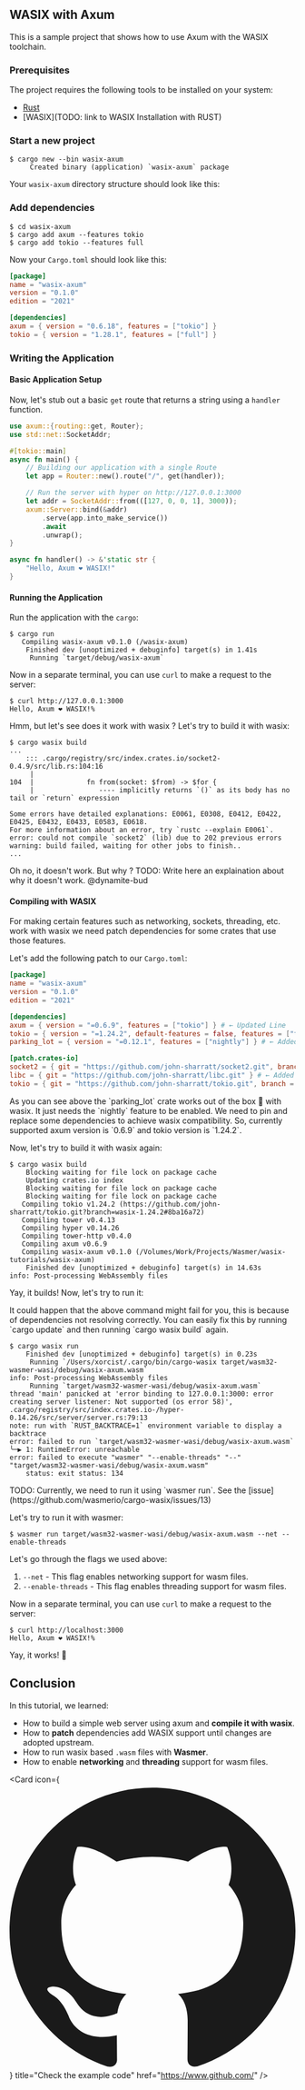 ## WASIX with Axum

This is a sample project that shows how to use Axum with the WASIX toolchain.

### Prerequisites

The project requires the following tools to be installed on your system:

- [Rust](https://www.rust-lang.org/tools/install)
- [WASIX](TODO: link to WASIX Installation with RUST)


<Steps>

### Start a new project

```shell
$ cargo new --bin wasix-axum
     Created binary (application) `wasix-axum` package
```

Your `wasix-axum` directory structure should look like this:

<FileTree>
  <FileTree.Folder name="wasix-axum" defaultOpen>
    <FileTree.Folder name="src" defaultOpen>
      <FileTree.File name="main.rs" />
    </FileTree.Folder>
    <FileTree.File name=".gitignore" />
    <FileTree.File name="Cargo.toml" />
  </FileTree.Folder>
</FileTree>

### Add dependencies

```shell
$ cd wasix-axum
$ cargo add axum --features tokio
$ cargo add tokio --features full
```

Now your `Cargo.toml` should look like this:

```toml filename="Cargo.toml"
[package]
name = "wasix-axum"
version = "0.1.0"
edition = "2021"

[dependencies]
axum = { version = "0.6.18", features = ["tokio"] }
tokio = { version = "1.28.1", features = ["full"] }
```

### Writing the Application

#### Basic Application Setup

Now, let's stub out a basic `get` route that returns a string using a `handler` function.

```rust copy filename="src/main.rs"
use axum::{routing::get, Router};
use std::net::SocketAddr;

#[tokio::main]
async fn main() {
    // Building our application with a single Route
    let app = Router::new().route("/", get(handler));

    // Run the server with hyper on http://127.0.0.1:3000
    let addr = SocketAddr::from(([127, 0, 0, 1], 3000));
    axum::Server::bind(&addr)
        .serve(app.into_make_service())
        .await
        .unwrap();
}

async fn handler() -> &'static str {
    "Hello, Axum ❤️ WASIX!"
}

```

#### Running the Application

Run the application with the `cargo`:

```shell
$ cargo run
   Compiling wasix-axum v0.1.0 (/wasix-axum)
    Finished dev [unoptimized + debuginfo] target(s) in 1.41s
     Running `target/debug/wasix-axum`
```

Now in a separate terminal, you can use `curl` to make a request to the server:

```shell
$ curl http://127.0.0.1:3000
Hello, Axum ❤️ WASIX!%
```

Hmm, but let's see does it work with wasix ? Let's try to build it with wasix:

```shell
$ cargo wasix build
...
    ::: .cargo/registry/src/index.crates.io/socket2-0.4.9/src/lib.rs:104:16
     |
104  |             fn from(socket: $from) -> $for {
     |                ---- implicitly returns `()` as its body has no tail or `return` expression

Some errors have detailed explanations: E0061, E0308, E0412, E0422, E0425, E0432, E0433, E0583, E0618.
For more information about an error, try `rustc --explain E0061`.
error: could not compile `socket2` (lib) due to 202 previous errors
warning: build failed, waiting for other jobs to finish..
...
```

Oh no, it doesn't work. But why ?
TODO: Write here an explaination about why it doesn't work. @dynamite-bud

#### Compiling with WASIX

<Callout type="info" emoji="ℹ️">
  For making certain features such as networking, sockets, threading, etc. work
  with wasix we need patch dependencies for some crates that use those features.
</Callout>

Let's add the following patch to our `Cargo.toml`:

```toml filename="Cargo.toml"
[package]
name = "wasix-axum"
version = "0.1.0"
edition = "2021"

[dependencies]
axum = { version = "=0.6.9", features = ["tokio"] } # ← Updated Line
tokio = { version = "=1.24.2", default-features = false, features = ["full"] } # ← Updated Line
parking_lot = { version = "=0.12.1", features = ["nightly"] } # ← Added Line

[patch.crates-io]
socket2 = { git = "https://github.com/john-sharratt/socket2.git", branch = "v0.4.7" } # ← Added Line
libc = { git = "https://github.com/john-sharratt/libc.git" } # ← Added Line
tokio = { git = "https://github.com/john-sharratt/tokio.git", branch = "wasix-1.24.2" } # ← Added Line
```

<Callout type="info" emoji="ℹ️">
  As you can see above the `parking_lot` crate works out of the box 🚀 with
  wasix. It just needs the `nightly` feature to be enabled.
</Callout>

<Callout type="warning" emoji="🚧">
  We need to pin and replace some dependencies to achieve wasix compatibility.
  So, currently supported axum version is `0.6.9` and tokio version is `1.24.2`.
</Callout>

Now, let's try to build it with wasix again:

```shell
$ cargo wasix build
    Blocking waiting for file lock on package cache
    Updating crates.io index
    Blocking waiting for file lock on package cache
    Blocking waiting for file lock on package cache
   Compiling tokio v1.24.2 (https://github.com/john-sharratt/tokio.git?branch=wasix-1.24.2#8ba16a72)
   Compiling tower v0.4.13
   Compiling hyper v0.14.26
   Compiling tower-http v0.4.0
   Compiling axum v0.6.9
   Compiling wasix-axum v0.1.0 (/Volumes/Work/Projects/Wasmer/wasix-tutorials/wasix-axum)
    Finished dev [unoptimized + debuginfo] target(s) in 14.63s
info: Post-processing WebAssembly files
```

Yay, it builds! Now, let's try to run it:

<Callout type="error" emoji="🚨">
  It could happen that the above command might fail for you, this is because of
  dependencies not resolving correctly. You can easily fix this by running
  `cargo update` and then running `cargo wasix build` again.
</Callout>

```shell
$ cargo wasix run
    Finished dev [unoptimized + debuginfo] target(s) in 0.23s
     Running `/Users/xorcist/.cargo/bin/cargo-wasix target/wasm32-wasmer-wasi/debug/wasix-axum.wasm`
info: Post-processing WebAssembly files
     Running `target/wasm32-wasmer-wasi/debug/wasix-axum.wasm`
thread 'main' panicked at 'error binding to 127.0.0.1:3000: error creating server listener: Not supported (os error 58)', .cargo/registry/src/index.crates.io-/hyper-0.14.26/src/server/server.rs:79:13
note: run with `RUST_BACKTRACE=1` environment variable to display a backtrace
error: failed to run `target/wasm32-wasmer-wasi/debug/wasix-axum.wasm`
╰─▶ 1: RuntimeError: unreachable
error: failed to execute "wasmer" "--enable-threads" "--" "target/wasm32-wasmer-wasi/debug/wasix-axum.wasm"
    status: exit status: 134
```

<Callout type="warning" emoji="🚧">
  TODO: Currently, we need to run it using `wasmer run`. See the
  [issue](https://github.com/wasmerio/cargo-wasix/issues/13)
</Callout>

Let's try to run it with wasmer:

```shell copy
$ wasmer run target/wasm32-wasmer-wasi/debug/wasix-axum.wasm --net --enable-threads
```

Let's go through the flags we used above:

1. `--net` - This flag enables networking support for wasm files.
2. `--enable-threads` - This flag enables threading support for wasm files.

Now in a separate terminal, you can use `curl` to make a request to the server:

```shell
$ curl http://localhost:3000
Hello, Axum ❤️ WASIX!%
```

Yay, it works! 🎉

</Steps>

## Conclusion

In this tutorial, we learned:

- How to build a simple web server using axum and **compile it with wasix**.
- How to **patch** dependencies add WASIX support until changes are adopted upstream.
- How to run wasix based `.wasm` files with **Wasmer**.
- How to enable **networking** and **threading** support for wasm files.


<Card
  icon={
    <svg viewBox="0 0 24 24" className=" transform scale-[120%] mr-2">
      <path
        fill="currentColor"
        d="M12 .297c-6.63 0-12 5.373-12 12 0 5.303 3.438 9.8 8.205 11.385.6.113.82-.258.82-.577 0-.285-.01-1.04-.015-2.04-3.338.724-4.042-1.61-4.042-1.61C4.422 18.07 3.633 17.7 3.633 17.7c-1.087-.744.084-.729.084-.729 1.205.084 1.838 1.236 1.838 1.236 1.07 1.835 2.809 1.305 3.495.998.108-.776.417-1.305.76-1.605-2.665-.3-5.466-1.332-5.466-5.93 0-1.31.465-2.38 1.235-3.22-.135-.303-.54-1.523.105-3.176 0 0 1.005-.322 3.3 1.23.96-.267 1.98-.399 3-.405 1.02.006 2.04.138 3 .405 2.28-1.552 3.285-1.23 3.285-1.23.645 1.653.24 2.873.12 3.176.765.84 1.23 1.91 1.23 3.22 0 4.61-2.805 5.625-5.475 5.92.42.36.81 1.096.81 2.22 0 1.606-.015 2.896-.015 3.286 0 .315.21.69.825.57C20.565 22.092 24 17.592 24 12.297c0-6.627-5.373-12-12-12"
      />
    </svg>
  }
  title="Check the example code"
  href="https://www.github.com/"
/>
